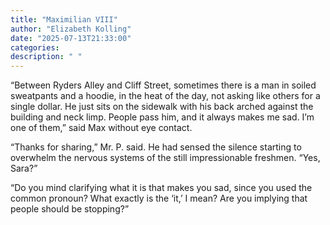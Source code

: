 ```yaml
---
title: "Maximilian VIII"
author: "Elizabeth Kolling"
date: "2025-07-13T21:33:00"
categories: 
description: " "
---
```



"Between Ryders Alley and Cliff Street, sometimes there is a man in soiled sweatpants and a hoodie, in the heat of the day, not asking like others for a single dollar. He just sits on the sidewalk with his back arched against the building and neck limp. People pass him, and it always makes me sad. I'm one of them," said Max without eye contact. 

"Thanks for sharing," Mr. P. said. He had sensed the silence starting to overwhelm the nervous systems of the still impressionable freshmen. "Yes, Sara?"

"Do you mind clarifying what it is that makes you sad, since you used the common pronoun? What exactly is the 'it,' I mean? Are you implying that people should be stopping?"

